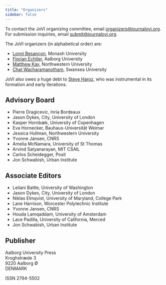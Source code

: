 ```yaml
---
title: "Organizers"
sidebar: false
---
```


To contact the JoVI organizing committee, email [organizers@journalovi.org](mailto:organizers@journalovi.org).
For submission inquiries, email [submit@journalovi.org](mailto:submit@journalovi.org).

The JoVI organizers (in alphabetical order) are:

- [Lonni Besançon](https://lonnibesancon.me/), Monash University
- [Florian Echtler](https://floe.butterbrot.org/), Aalborg University
- [Matthew Kay](https://www.mjskay.com/), Northwestern University
- [Chat Wacharamanotham](https://chatchavan.github.io), Swansea University

JoVI also owes a huge debt to [Steve Haroz](http://steveharoz.com/), who was instrumental in its formation and early iterations.

## Advisory Board

- Pierre Dragicevic, Inria Bordeaux
- Jason Dykes, City, University of London
- Kasper Hornbæk, University of Copenhagen
- Eva Hornecker, Bauhaus-Universität Weimar
- Jessica Hullman, Northwestern University
- Yvonne Jansen, CNRS
- Amelia McNamara, University of St Thomas
- Arvind Satyanarayan, MIT CSAIL
- Carlos Scheidegger, Posit
- Jon Schwabish, Urban Institute

## Associate Editors

- Leilani Battle, University of Washington
- Jason Dykes, City, University of London
- Niklas Elmqvist, University of Maryland, College Park
- Lane Harrison, Worcester Polytechnic Institute
- Yvonne Jansen, CNRS
- Houda Lamqaddam, University of Amsterdam
- Lace Padilla, University of California, Merced
- Jon Schwabish, Urban Institute

## Publisher

Aalborg University Press<br/>
Kroghstræde 3<br/>
9220 Aalborg Ø<br/>
DENMARK

ISSN 2794-5502
